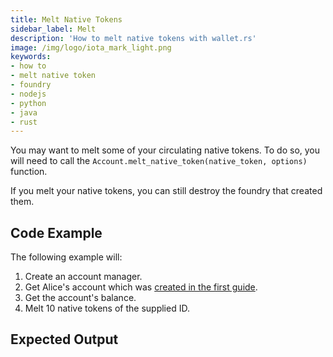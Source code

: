 ```yaml
---
title: Melt Native Tokens
sidebar_label: Melt
description: 'How to melt native tokens with wallet.rs'
image: /img/logo/iota_mark_light.png
keywords:
- how to
- melt native token
- foundry
- nodejs
- python
- java
- rust
---
```



You may want to melt some of your circulating native tokens. To do so, you will need to call the
`Account.melt_native_token(native_token, options)` function.

If you melt your native tokens, you can still destroy the foundry that created them.

## Code Example

<ReplaceNativeTokenId/>

The following example will:

1. Create an account manager.
2. Get Alice's account which was [created in the first guide](../accounts_and_addresses/01_create_a_wallet_account.mdx).
3. Get the account's balance.
4. Melt 10 native tokens of the supplied ID.

<Tabs groupId="language">
    <TabItem value="rust" label="Rust">
        <RustCode/>
    </TabItem>
    <TabItem value="nodejs" label="Nodejs">
        <NodejsCode/>
    </TabItem>
    <TabItem value="python" label="Python">
        <PythonCode/>
    </TabItem>
    <TabItem value="java" label="Java">
        <JavaCode/>
    </TabItem>
</Tabs>

## Expected Output

<Tabs groupId="language">
    <TabItem value="rust" label="Rust">
        <RustOutput/>
    </TabItem>
    <TabItem value="nodejs" label="Nodejs">
        <NodejsOutput/>
    </TabItem>
    <TabItem value="python" label="Python">
        <PythonOutput/>
    </TabItem>
    <TabItem value="java" label="Java">
        <JavaOutput/>
    </TabItem>
</Tabs>

